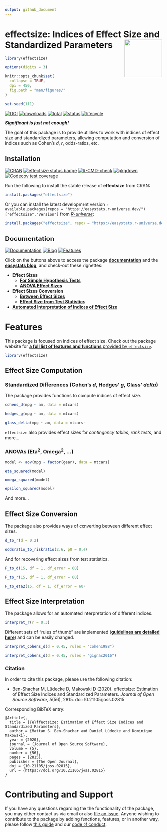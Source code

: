 ```yaml
---
output: github_document
---
```


# effectsize: Indices of Effect Size and Standardized Parameters <img src="man/figures/logo.png" align="right" width="120" />

```r
library(effectsize)

options(digits = 3)

knitr::opts_chunk$set(
  collapse = TRUE,
  dpi = 450,
  fig.path = "man/figures/"
)

set.seed(111)
```

[![DOI](https://joss.theoj.org/papers/10.21105/joss.02815/status.svg/)](https://doi.org/10.21105/joss.02815)
[![downloads](https://cranlogs.r-pkg.org/badges/effectsize)](https://cran.r-project.org/package=effectsize/)
[![total](https://cranlogs.r-pkg.org/badges/grand-total/effectsize)](https://cran.r-project.org/package=effectsize/)
[![status](https://tinyverse.netlify.com/badge/effectsize/)](https://CRAN.R-project.org/package=effectsize/)
[![lifecycle](https://img.shields.io/badge/lifecycle-maturing-blue.svg)](https://lifecycle.r-lib.org/articles/stages.html)


***Significant is just not enough!***

The goal of this package is to provide utilities to work with indices of effect size and standardized parameters, allowing computation and conversion of indices such as Cohen's *d*, *r*, odds-ratios, etc.


## Installation

[![CRAN](https://www.r-pkg.org/badges/version/effectsize)](https://cran.r-project.org/package=effectsize/)
[![effectsize status badge](https://easystats.r-universe.dev/badges/effectsize/)](https://easystats.r-universe.dev/)
[![R-CMD-check](https://github.com/easystats/effectsize/workflows/R-CMD-check/badge.svg?branch=main)](https://github.com/easystats/effectsize/actions)
[![pkgdown](https://github.com/easystats/effectsize/workflows/pkgdown/badge.svg/)](https://github.com/easystats/effectsize/actions/)
[![Codecov test coverage](https://codecov.io/gh/easystats/effectsize/branch/main/graph/badge.svg/)](https://app.codecov.io/gh/easystats/effectsize?branch=main/)

Run the following to install the stable release of **effectsize** from CRAN:

```r
install.packages("effectsize")
```

Or you can install the latest development version ``r available.packages(repos = "https://easystats.r-universe.dev/")["effectsize","Version"]`` from [*R-universe*](https://easystats.r-universe.dev):

```r
install.packages("effectsize", repos = "https://easystats.r-universe.dev/")
```

<!-- Or from *GitHub*: -->

<!-- ```{r, warning=FALSE, message=FALSE, eval=FALSE} -->
<!-- if (!require("remotes")) install.packages("remotes") -->
<!-- remotes::install_github("easystats/effectsize") -->
<!-- ``` -->

## Documentation

[![Documentation](https://img.shields.io/badge/documentation-effectsize-orange.svg?colorB=E91E63/)](https://easystats.github.io/effectsize/)
[![Blog](https://img.shields.io/badge/blog-easystats-orange.svg?colorB=FF9800/)](https://easystats.github.io/blog/posts/)
[![Features](https://img.shields.io/badge/features-effectsize-orange.svg?colorB=2196F3/)](https://easystats.github.io/effectsize/reference/index.html)

Click on the buttons above to access the package [**documentation**](https://easystats.github.io/effectsize/) and the [**easystats blog**](https://easystats.github.io/blog/posts/), and check-out these vignettes:

- **Effect Sizes**  
  - [**For Simple Hypothesis Tests**](https://easystats.github.io/effectsize/articles/simple_htests.html)  
  - [**ANOVA Effect Sizes**](https://easystats.github.io/effectsize/articles/anovaES.html)
- **Effect Sizes Conversion**    
  - [**Between Effect Sizes**](https://easystats.github.io/effectsize/articles/convert.html)
  - [**Effect Size from Test Statistics**](https://easystats.github.io/effectsize/articles/from_test_statistics.html)
- [**Automated Interpretation of Indices of Effect Size**](https://easystats.github.io/effectsize/articles/interpret.html)



# Features

This package is focused on indices of effect size. Check out the package website for [**a full list of features and functions** provided by `effectsize`](https://easystats.github.io/effectsize/reference/index.html).

```r
library(effectsize)
```

## Effect Size Computation

### Standardized Differences (Cohen's *d*, Hedges' *g*, Glass' *delta*)

The package provides functions to compute indices of effect size.

```r
cohens_d(mpg ~ am, data = mtcars)

hedges_g(mpg ~ am, data = mtcars)

glass_delta(mpg ~ am, data = mtcars)
```

`effectsize` also provides effect sizes for *contingency tables*, *rank tests*, and more...

### ANOVAs (Eta<sup>2</sup>, Omega<sup>2</sup>, ...)

```r
model <- aov(mpg ~ factor(gear), data = mtcars)

eta_squared(model)

omega_squared(model)

epsilon_squared(model)
```

And more...


<!-- ### Regression Models (Standardized Parameters) -->

<!-- Importantly, `effectsize` also provides [advanced methods](https://easystats.github.io/effectsize/articles/standardize_parameters.html) to compute standardized parameters for regression models. -->

<!-- ```{r beta, warning=FALSE, message=FALSE} -->
<!-- m <- lm(rating ~ complaints + privileges + advance, data = attitude) -->

<!-- standardize_parameters(m) -->
<!-- ``` -->

<!-- Also, models can be re-fit with standardized data: -->

<!-- ```{r std-model, warning=FALSE, message=FALSE} -->
<!-- standardize(m) -->
<!-- ``` -->

## Effect Size Conversion

The package also provides ways of converting between different effect sizes.

```r
d_to_r(d = 0.2)

oddsratio_to_riskratio(2.6, p0 = 0.4)
```

And for recovering effect sizes from test statistics.

```r
F_to_d(15, df = 1, df_error = 60)

F_to_r(15, df = 1, df_error = 60)

F_to_eta2(15, df = 1, df_error = 60)
```

## Effect Size Interpretation

The package allows for an automated interpretation of different indices. 

```r
interpret_r(r = 0.3)
```

Different sets of "rules of thumb" are implemented ([**guidelines are detailed here**](https://easystats.github.io/effectsize/articles/interpret.html)) and can be easily changed.


```r
interpret_cohens_d(d = 0.45, rules = "cohen1988")

interpret_cohens_d(d = 0.45, rules = "gignac2016")
```


### Citation

In order to cite this package, please use the following citation:

  * Ben-Shachar M, Lüdecke D, Makowski D (2020). effectsize: Estimation of Effect Size Indices and Standardized Parameters. _Journal of Open Source Software_, *5*(56), 2815. doi: 10.21105/joss.02815
  
Corresponding BibTeX entry:

```
@Article{,
  title = {{e}ffectsize: Estimation of Effect Size Indices and Standardized Parameters},
  author = {Mattan S. Ben-Shachar and Daniel Lüdecke and Dominique Makowski},
  year = {2020},
  journal = {Journal of Open Source Software},
  volume = {5},
  number = {56},
  pages = {2815},
  publisher = {The Open Journal},
  doi = {10.21105/joss.02815},
  url = {https://doi.org/10.21105/joss.02815}
}
```

# Contributing and Support

If you have any questions regarding the the functionality of the package, you may either contact us via email or also [file an issue](https://github.com/easystats/effectsize/issues/). Anyone wishing to contribute to the package by adding functions, features, or in another way, please follow [this guide](https://github.com/easystats/effectsize/blob/main/.github/CONTRIBUTING.md/) and our [code of conduct](https://github.com/easystats/effectsize/blob/main/.github/CODE_OF_CONDUCT.md/).
